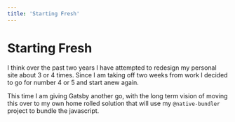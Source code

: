 ```yaml
---
title: 'Starting Fresh'
---
```


# Starting Fresh

I think over the past two years I have attempted to redesign my personal site about 3 or 4 times. Since I am taking off two weeks from work I decided to go for number 4 or 5 and start anew again.

This time I am giving Gatsby another go, with the long term vision of moving this over to my own home rolled solution that will use my `@native-bundler` project to bundle the javascript.
